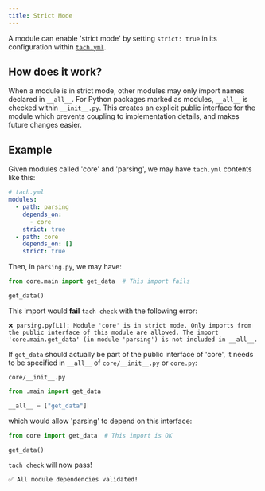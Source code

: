 ```yaml
---
title: Strict Mode
---
```


A module can enable 'strict mode' by setting `strict: true` in its configuration within [`tach.yml`](usage/configuration#tachyml).

## How does it work?

When a module is in strict mode, other modules may only import names declared in `__all__`.
For Python packages marked as modules, `__all__` is checked within `__init__.py`.
This creates an explicit public interface for the module which prevents coupling to implementation details, and makes future changes easier.

## Example

Given modules called 'core' and 'parsing', we may have `tach.yml` contents like this:

```yaml
# tach.yml
modules:
  - path: parsing
    depends_on:
      - core
    strict: true
  - path: core
    depends_on: []
    strict: true
```

Then, in `parsing.py`, we may have:

```python
from core.main import get_data  # This import fails

get_data()
```

This import would **fail** `tach check` with the following error:

```shell
❌ parsing.py[L1]: Module 'core' is in strict mode. Only imports from the public interface of this module are allowed. The import 'core.main.get_data' (in module 'parsing') is not included in __all__.
```

If `get_data` should actually be part of the public interface of 'core', it needs to be specified in `__all__` of `core/__init__.py` or `core.py`:

`core/__init__.py`

```python
from .main import get_data

__all__ = ["get_data"]
```

which would allow 'parsing' to depend on this interface:

```python
from core import get_data  # This import is OK

get_data()
```

`tach check` will now pass!

```bash
✅ All module dependencies validated!
```
